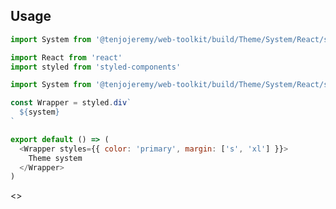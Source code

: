 
<Meta title='Theme|System' />

## Usage

```js
import System from '@tenjojeremy/web-toolkit/build/Theme/System/React/system.index'
 ```

```js
import React from 'react'
import styled from 'styled-components'

import System from '@tenjojeremy/web-toolkit/build/Theme/System/React/system.index'

const Wrapper = styled.div`
  ${system}
`

export default () => (
  <Wrapper styles={{ color: 'primary', margin: ['s', 'xl'] }}>
    Theme system
  </Wrapper>
)

 ```

<Preview>
<Story name='example'>
   <>
    <Example />
  </>
</Story>
</Preview>